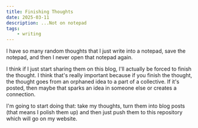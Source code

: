 ```yaml
---
title: Finishing Thoughts
date: 2025-03-11
description: ...Not on notepad
tags:
    - writing
---
```


I have so many random thoughts that I just write into a notepad, save the notepad, and then I never open that notepad again.

I think if I just start sharing them on this blog, I'll actually be forced to finish the thought. I think that's really important because if you finish the thought, the thought goes from an orphaned idea to a part of a collective. If it's posted, then maybe that sparks an idea in someone else or creates a connection.

I'm going to start doing that: take my thoughts, turn them into blog posts (that means I polish them up) and then just push them to this repository which will go on my website.

